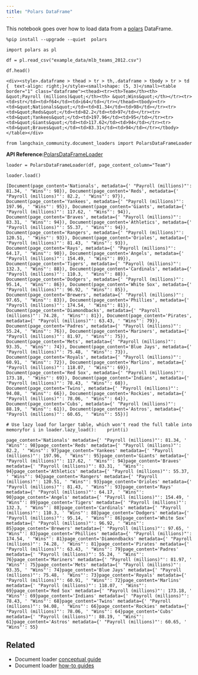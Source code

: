 ```yaml
---
title: "Polars DataFrame"
---
```


This notebook goes over how to load data from a [polars](https://pola-rs.github.io/polars-book/user-guide/) DataFrame.

```
%pip install --upgrade --quiet  polars
```

```
import polars as pl
```

```
df = pl.read_csv("example_data/mlb_teams_2012.csv")
```

```
df.head()
```

```
<div><style>.dataframe > thead > tr > th,.dataframe > tbody > tr > td {  text-align: right;}</style><small>shape: (5, 3)</small><table border="1" class="dataframe"><thead><tr><th>Team</th><th> &quot;Payroll (millions)&quot;</th><th> &quot;Wins&quot;</th></tr><tr><td>str</td><td>f64</td><td>i64</td></tr></thead><tbody><tr><td>&quot;Nationals&quot;</td><td>81.34</td><td>98</td></tr><tr><td>&quot;Reds&quot;</td><td>82.2</td><td>97</td></tr><tr><td>&quot;Yankees&quot;</td><td>197.96</td><td>95</td></tr><tr><td>&quot;Giants&quot;</td><td>117.62</td><td>94</td></tr><tr><td>&quot;Braves&quot;</td><td>83.31</td><td>94</td></tr></tbody></table></div> 
```

```
from langchain_community.document_loaders import PolarsDataFrameLoader
```

**API Reference:**[PolarsDataFrameLoader](https://python.langchain.com/api_reference/community/document_loaders/langchain_community.document_loaders.polars_dataframe.PolarsDataFrameLoader.html)

```
loader = PolarsDataFrameLoader(df, page_content_column="Team")
```

```
loader.load()
```

```
[Document(page_content='Nationals', metadata={' "Payroll (millions)"': 81.34, ' "Wins"': 98}), Document(page_content='Reds', metadata={' "Payroll (millions)"': 82.2, ' "Wins"': 97}), Document(page_content='Yankees', metadata={' "Payroll (millions)"': 197.96, ' "Wins"': 95}), Document(page_content='Giants', metadata={' "Payroll (millions)"': 117.62, ' "Wins"': 94}), Document(page_content='Braves', metadata={' "Payroll (millions)"': 83.31, ' "Wins"': 94}), Document(page_content='Athletics', metadata={' "Payroll (millions)"': 55.37, ' "Wins"': 94}), Document(page_content='Rangers', metadata={' "Payroll (millions)"': 120.51, ' "Wins"': 93}), Document(page_content='Orioles', metadata={' "Payroll (millions)"': 81.43, ' "Wins"': 93}), Document(page_content='Rays', metadata={' "Payroll (millions)"': 64.17, ' "Wins"': 90}), Document(page_content='Angels', metadata={' "Payroll (millions)"': 154.49, ' "Wins"': 89}), Document(page_content='Tigers', metadata={' "Payroll (millions)"': 132.3, ' "Wins"': 88}), Document(page_content='Cardinals', metadata={' "Payroll (millions)"': 110.3, ' "Wins"': 88}), Document(page_content='Dodgers', metadata={' "Payroll (millions)"': 95.14, ' "Wins"': 86}), Document(page_content='White Sox', metadata={' "Payroll (millions)"': 96.92, ' "Wins"': 85}), Document(page_content='Brewers', metadata={' "Payroll (millions)"': 97.65, ' "Wins"': 83}), Document(page_content='Phillies', metadata={' "Payroll (millions)"': 174.54, ' "Wins"': 81}), Document(page_content='Diamondbacks', metadata={' "Payroll (millions)"': 74.28, ' "Wins"': 81}), Document(page_content='Pirates', metadata={' "Payroll (millions)"': 63.43, ' "Wins"': 79}), Document(page_content='Padres', metadata={' "Payroll (millions)"': 55.24, ' "Wins"': 76}), Document(page_content='Mariners', metadata={' "Payroll (millions)"': 81.97, ' "Wins"': 75}), Document(page_content='Mets', metadata={' "Payroll (millions)"': 93.35, ' "Wins"': 74}), Document(page_content='Blue Jays', metadata={' "Payroll (millions)"': 75.48, ' "Wins"': 73}), Document(page_content='Royals', metadata={' "Payroll (millions)"': 60.91, ' "Wins"': 72}), Document(page_content='Marlins', metadata={' "Payroll (millions)"': 118.07, ' "Wins"': 69}), Document(page_content='Red Sox', metadata={' "Payroll (millions)"': 173.18, ' "Wins"': 69}), Document(page_content='Indians', metadata={' "Payroll (millions)"': 78.43, ' "Wins"': 68}), Document(page_content='Twins', metadata={' "Payroll (millions)"': 94.08, ' "Wins"': 66}), Document(page_content='Rockies', metadata={' "Payroll (millions)"': 78.06, ' "Wins"': 64}), Document(page_content='Cubs', metadata={' "Payroll (millions)"': 88.19, ' "Wins"': 61}), Document(page_content='Astros', metadata={' "Payroll (millions)"': 60.65, ' "Wins"': 55})]
```

```
# Use lazy load for larger table, which won't read the full table into memoryfor i in loader.lazy_load():    print(i)
```

```
page_content='Nationals' metadata={' "Payroll (millions)"': 81.34, ' "Wins"': 98}page_content='Reds' metadata={' "Payroll (millions)"': 82.2, ' "Wins"': 97}page_content='Yankees' metadata={' "Payroll (millions)"': 197.96, ' "Wins"': 95}page_content='Giants' metadata={' "Payroll (millions)"': 117.62, ' "Wins"': 94}page_content='Braves' metadata={' "Payroll (millions)"': 83.31, ' "Wins"': 94}page_content='Athletics' metadata={' "Payroll (millions)"': 55.37, ' "Wins"': 94}page_content='Rangers' metadata={' "Payroll (millions)"': 120.51, ' "Wins"': 93}page_content='Orioles' metadata={' "Payroll (millions)"': 81.43, ' "Wins"': 93}page_content='Rays' metadata={' "Payroll (millions)"': 64.17, ' "Wins"': 90}page_content='Angels' metadata={' "Payroll (millions)"': 154.49, ' "Wins"': 89}page_content='Tigers' metadata={' "Payroll (millions)"': 132.3, ' "Wins"': 88}page_content='Cardinals' metadata={' "Payroll (millions)"': 110.3, ' "Wins"': 88}page_content='Dodgers' metadata={' "Payroll (millions)"': 95.14, ' "Wins"': 86}page_content='White Sox' metadata={' "Payroll (millions)"': 96.92, ' "Wins"': 85}page_content='Brewers' metadata={' "Payroll (millions)"': 97.65, ' "Wins"': 83}page_content='Phillies' metadata={' "Payroll (millions)"': 174.54, ' "Wins"': 81}page_content='Diamondbacks' metadata={' "Payroll (millions)"': 74.28, ' "Wins"': 81}page_content='Pirates' metadata={' "Payroll (millions)"': 63.43, ' "Wins"': 79}page_content='Padres' metadata={' "Payroll (millions)"': 55.24, ' "Wins"': 76}page_content='Mariners' metadata={' "Payroll (millions)"': 81.97, ' "Wins"': 75}page_content='Mets' metadata={' "Payroll (millions)"': 93.35, ' "Wins"': 74}page_content='Blue Jays' metadata={' "Payroll (millions)"': 75.48, ' "Wins"': 73}page_content='Royals' metadata={' "Payroll (millions)"': 60.91, ' "Wins"': 72}page_content='Marlins' metadata={' "Payroll (millions)"': 118.07, ' "Wins"': 69}page_content='Red Sox' metadata={' "Payroll (millions)"': 173.18, ' "Wins"': 69}page_content='Indians' metadata={' "Payroll (millions)"': 78.43, ' "Wins"': 68}page_content='Twins' metadata={' "Payroll (millions)"': 94.08, ' "Wins"': 66}page_content='Rockies' metadata={' "Payroll (millions)"': 78.06, ' "Wins"': 64}page_content='Cubs' metadata={' "Payroll (millions)"': 88.19, ' "Wins"': 61}page_content='Astros' metadata={' "Payroll (millions)"': 60.65, ' "Wins"': 55}
```

## Related

* Document loader [conceptual guide](/oss/concepts/document_loaders)
* Document loader [how-to guides](/oss/how_to/#document-loaders)
